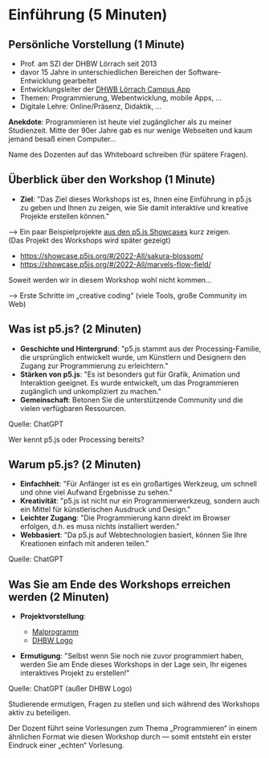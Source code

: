 
# Einführung (5 Minuten)

## Persönliche Vorstellung (1 Minute)
- Prof. am SZI der DHBW Lörrach seit 2013
- davor 15 Jahre in unterschiedlichen Bereichen der Software-Entwicklung gearbeitet
- Entwicklungsleiter der [DHWB Lörrach Campus App](https://dhbw-loerrach.de/campus-app)
- Themen: Programmierung, Webentwicklung, mobile Apps, …
- Digitale Lehre: Online/Präsenz, Didaktik, …

**Anekdote**: Programmieren ist heute viel zugänglicher als zu meiner Studienzeit. Mitte der 90er Jahre gab es nur wenige Webseiten und kaum jemand besaß einen Computer…

<Callout>
Name des Dozenten auf das Whiteboard schreiben (für spätere Fragen).
</Callout>

## Überblick über den Workshop (1 Minute)
- **Ziel**: "Das Ziel dieses Workshops ist es, Ihnen eine Einführung in p5.js zu geben und Ihnen zu zeigen, wie Sie damit interaktive und kreative Projekte erstellen können." 

&xrarr; Ein paar Beispielprojekte [aus den p5.js Showcases](https://showcase.p5js.org/) kurz zeigen. <br/> (Das Projekt des Workshops wird später gezeigt)

- https://showcase.p5js.org/#/2022-All/sakura-blossom/
- https://showcase.p5js.org/#/2022-All/marvels-flow-field/

Soweit werden wir in diesem Workshop wohl nicht kommen…

&xrarr; Erste Schritte im „creative coding“ (viele Tools, große Community im Web)
  
## Was ist p5.js? (2 Minuten)
- **Geschichte und Hintergrund**: "p5.js stammt aus der Processing-Familie, die ursprünglich entwickelt wurde, um Künstlern und Designern den Zugang zur Programmierung zu erleichtern."
- **Stärken von p5.js**: "Es ist besonders gut für Grafik, Animation und Interaktion geeignet. Es wurde entwickelt, um das Programmieren zugänglich und unkompliziert zu machen."
- **Gemeinschaft**: Betonen Sie die unterstützende Community und die vielen verfügbaren Ressourcen.

Quelle: ChatGPT

<Callout emoji="🙋‍♀️">
Wer kennt p5.js oder Processing bereits?
</Callout>

## Warum p5.js? (2 Minuten)
- **Einfachheit**: "Für Anfänger ist es ein großartiges Werkzeug, um schnell und ohne viel Aufwand Ergebnisse zu sehen."
- **Kreativität**: "p5.js ist nicht nur ein Programmierwerkzeug, sondern auch ein Mittel für künstlerischen Ausdruck und Design."
- **Leichter Zugang**: "Die Programmierung kann direkt im Browser erfolgen, d.h. es muss nichts installiert werden."
- **Webbasiert**: "Da p5.js auf Webtechnologien basiert, können Sie Ihre Kreationen einfach mit anderen teilen."

Quelle: ChatGPT

## Was Sie am Ende des Workshops erreichen werden (2 Minuten)
- **Projektvorstellung**: 

  - [Malprogramm](https://editor.p5js.org/behrends/sketches/xmnkrJaWY)
  - [DHBW Logo](https://editor.p5js.org/behrends/sketches/R9QKDezU6)
  
- **Ermutigung**: "Selbst wenn Sie noch nie zuvor programmiert haben, werden Sie am Ende dieses Workshops in der Lage sein, Ihr eigenes interaktives Projekt zu erstellen!"

Quelle: ChatGPT (außer DHBW Logo)

<Callout>
Studierende ermutigen, Fragen zu stellen und sich während des Workshops aktiv zu beteiligen.

Der Dozent führt seine Vorlesungen zum Thema „Programmieren“ in einem ähnlichen Format
wie diesen Workshop durch &mdash; somit entsteht ein erster Eindruck einer „echten“ Vorlesung.
</Callout>